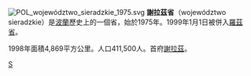 {{Unreferenced|time=2022-01-27T03:28:34+00:00}}
[[File:POL_województwo_sieradzkie_1975.svg|right]]
'''謝拉茲省'''（województwo sieradzkie）是[[波蘭|波蘭]]歷史上的一個省，始於1975年。1999年1月1日被併入[[羅茲省|羅茲省]]。

1998年面積4,869平方公里。人口411,500人。首府[[謝拉茲|謝拉茲]]。

[[Category:波蘭省份_(1975-1998)|S]]